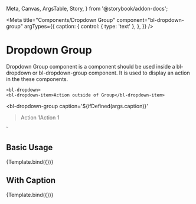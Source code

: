   Meta,
  Canvas,
  ArgsTable,
  Story,
} from '@storybook/addon-docs';

<Meta
  title="Components/Dropdown Group"
  component="bl-dropdown-group"
  argTypes={{
    caption: {
      control: {
        type: 'text'
      },
    },
  }}
/>

# Dropdown Group
Dropdown Group component is a component should be used inside a bl-dropdown or bl-dropdown-group component. It is used to display an action in the these components.

    <bl-dropdown>
    <bl-dropdown-item>Action outside of Group</bl-dropdown-item>
  <bl-dropdown-group
    caption='${ifDefined(args.caption)}'
  ><bl-dropdown-item>Action 1</bl-dropdown-item><bl-dropdown-item>Action 1</bl-dropdown-item></bl-dropdown-group>
  </bl-dropdown>
`

## Basic Usage
<Canvas>
  <Story name="Basic Usage">
    {Template.bind({})}
  </Story>
</Canvas>

## With Caption
<Canvas>
  <Story name="With Caption" args={{ caption: "Caption" }}>
    {Template.bind({})}
  </Story>
</Canvas>



<ArgsTable of="bl-dropdown-group" />
